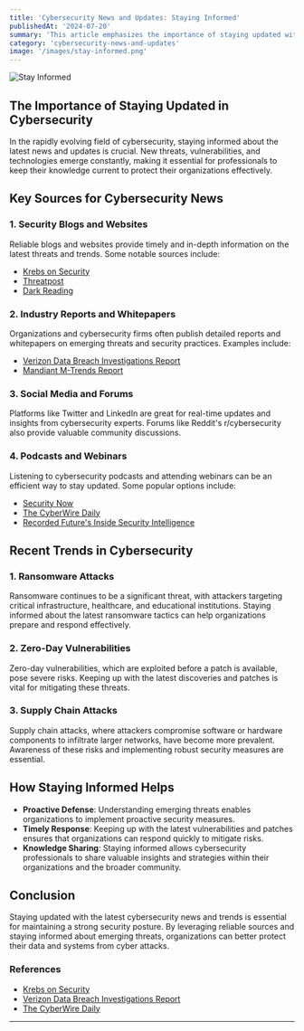 ```yaml
---
title: 'Cybersecurity News and Updates: Staying Informed'
publishedAt: '2024-07-20'
summary: 'This article emphasizes the importance of staying updated with cybersecurity news, covering key sources, recent trends, and how staying informed helps protect against threats.'
category: 'cybersecurity-news-and-updates'
image: '/images/stay-informed.png'
---
```



<Image
  src="/images/stay-informed.png"
  alt="Stay Informed"
  width={400}
  height={400}
  className="w-400 h-400 mb-4 rounded-xl"
/>

## The Importance of Staying Updated in Cybersecurity

In the rapidly evolving field of cybersecurity, staying informed about the latest news and updates is crucial. New threats, vulnerabilities, and technologies emerge constantly, making it essential for professionals to keep their knowledge current to protect their organizations effectively.

## Key Sources for Cybersecurity News

### 1. **Security Blogs and Websites**

Reliable blogs and websites provide timely and in-depth information on the latest threats and trends. Some notable sources include:

- [Krebs on Security](https://krebsonsecurity.com/)
- [Threatpost](https://threatpost.com/)
- [Dark Reading](https://www.darkreading.com/)

### 2. **Industry Reports and Whitepapers**

Organizations and cybersecurity firms often publish detailed reports and whitepapers on emerging threats and security practices. Examples include:

- [Verizon Data Breach Investigations Report](https://www.verizon.com/business/resources/reports/dbir/)
- [Mandiant M-Trends Report](https://www.mandiant.com/resources/m-trends)

### 3. **Social Media and Forums**

Platforms like Twitter and LinkedIn are great for real-time updates and insights from cybersecurity experts. Forums like Reddit's r/cybersecurity also provide valuable community discussions.

### 4. **Podcasts and Webinars**

Listening to cybersecurity podcasts and attending webinars can be an efficient way to stay updated. Some popular options include:

- [Security Now](https://www.grc.com/securitynow.htm)
- [The CyberWire Daily](https://thecyberwire.com/podcasts/daily-podcast)
- [Recorded Future's Inside Security Intelligence](https://www.recordedfuture.com/resources/podcast/)

## Recent Trends in Cybersecurity

### 1. **Ransomware Attacks**

Ransomware continues to be a significant threat, with attackers targeting critical infrastructure, healthcare, and educational institutions. Staying informed about the latest ransomware tactics can help organizations prepare and respond effectively.

### 2. **Zero-Day Vulnerabilities**

Zero-day vulnerabilities, which are exploited before a patch is available, pose severe risks. Keeping up with the latest discoveries and patches is vital for mitigating these threats.

### 3. **Supply Chain Attacks**

Supply chain attacks, where attackers compromise software or hardware components to infiltrate larger networks, have become more prevalent. Awareness of these risks and implementing robust security measures are essential.

## How Staying Informed Helps

- **Proactive Defense**: Understanding emerging threats enables organizations to implement proactive security measures.
- **Timely Response**: Keeping up with the latest vulnerabilities and patches ensures that organizations can respond quickly to mitigate risks.
- **Knowledge Sharing**: Staying informed allows cybersecurity professionals to share valuable insights and strategies within their organizations and the broader community.

## Conclusion

Staying updated with the latest cybersecurity news and trends is essential for maintaining a strong security posture. By leveraging reliable sources and staying informed about emerging threats, organizations can better protect their data and systems from cyber attacks.

### References

- [Krebs on Security](https://krebsonsecurity.com/)
- [Verizon Data Breach Investigations Report](https://www.verizon.com/business/resources/reports/dbir/)
- [The CyberWire Daily](https://thecyberwire.com/podcasts/daily-podcast)

---
